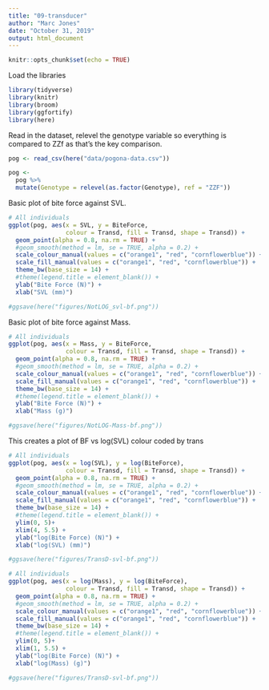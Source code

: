 ```yaml
---
title: "09-transducer"
author: "Marc Jones"
date: "October 31, 2019"
output: html_document
---
```


```r
knitr::opts_chunk$set(echo = TRUE)
```

Load the libraries
```r
library(tidyverse)
library(knitr)
library(broom)
library(ggfortify)
library(here)
```

Read in the dataset, relevel the genotype variable so everything is compared to ZZf as that's the key comparison.

```r
pog <- read_csv(here("data/pogona-data.csv"))

pog <-
  pog %>%
  mutate(Genotype = relevel(as.factor(Genotype), ref = "ZZF"))
```




Basic plot of bite force against SVL. 

```r
# All individuals
ggplot(pog, aes(x = SVL, y = BiteForce, 
                colour = Transd, fill = Transd, shape = Transd)) +
  geom_point(alpha = 0.8, na.rm = TRUE) +
  #geom_smooth(method = lm, se = TRUE, alpha = 0.2) +
  scale_colour_manual(values = c("orange1", "red", "cornflowerblue")) +
  scale_fill_manual(values = c("orange1", "red", "cornflowerblue")) +
  theme_bw(base_size = 14) +
  #theme(legend.title = element_blank()) +
  ylab("Bite Force (N)") +
  xlab("SVL (mm)")

#ggsave(here("figures/NotLOG_svl-bf.png"))
```


Basic plot of bite force against Mass. 

```r
# All individuals
ggplot(pog, aes(x = Mass, y = BiteForce, 
                colour = Transd, fill = Transd, shape = Transd)) +
  geom_point(alpha = 0.8, na.rm = TRUE) +
  #geom_smooth(method = lm, se = TRUE, alpha = 0.2) +
  scale_colour_manual(values = c("orange1", "red", "cornflowerblue")) +
  scale_fill_manual(values = c("orange1", "red", "cornflowerblue")) +
  theme_bw(base_size = 14) +
  #theme(legend.title = element_blank()) +
  ylab("Bite Force (N)") +
  xlab("Mass (g)")

#ggsave(here("figures/NotLOG-Mass-bf.png"))
```

This creates a plot of BF vs log(SVL) colour coded by trans


```r
# All individuals
ggplot(pog, aes(x = log(SVL), y = log(BiteForce), 
                colour = Transd, fill = Transd, shape = Transd)) +
  geom_point(alpha = 0.8, na.rm = TRUE) +
  #geom_smooth(method = lm, se = TRUE, alpha = 0.2) +
  scale_colour_manual(values = c("orange1", "red", "cornflowerblue")) +
  scale_fill_manual(values = c("orange1", "red", "cornflowerblue")) +
  theme_bw(base_size = 14) +
  #theme(legend.title = element_blank()) +
  ylim(0, 5)+
  xlim(4, 5.5) +
  ylab("log(Bite Force) (N)") +
  xlab("log(SVL) (mm)")

#ggsave(here("figures/TransD-svl-bf.png"))
```



```r
# All individuals
ggplot(pog, aes(x = log(Mass), y = log(BiteForce), 
                colour = Transd, fill = Transd, shape = Transd)) +
  geom_point(alpha = 0.8, na.rm = TRUE) +
  #geom_smooth(method = lm, se = TRUE, alpha = 0.2) +
  scale_colour_manual(values = c("orange1", "red", "cornflowerblue")) +
  scale_fill_manual(values = c("orange1", "red", "cornflowerblue")) +
  theme_bw(base_size = 14) +
  #theme(legend.title = element_blank()) +
  ylim(0, 5)+
  xlim(1, 5.5) +
  ylab("log(Bite Force) (N)") +
  xlab("log(Mass) (g)")

#ggsave(here("figures/TransD-svl-bf.png"))
`````


